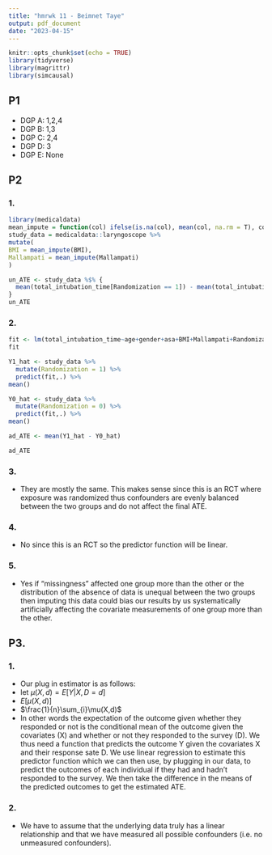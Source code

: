 ```yaml
---
title: "hmrwk 11 - Beimnet Taye"
output: pdf_document
date: "2023-04-15"
---
```


```r
knitr::opts_chunk$set(echo = TRUE)
library(tidyverse)
library(magrittr)
library(simcausal)
```

## P1

-   DGP A: 1,2,4
-   DGP B: 1,3
-   DGP C: 2,4
-   DGP D: 3
-   DGP E: None

## P2

### 1.
```r
library(medicaldata)
mean_impute = function(col) ifelse(is.na(col), mean(col, na.rm = T), col)
study_data = medicaldata::laryngoscope %>%
mutate(
BMI = mean_impute(BMI),
Mallampati = mean_impute(Mallampati)
)

un_ATE <- study_data %$% {
  mean(total_intubation_time[Randomization == 1]) - mean(total_intubation_time[Randomization == 0])
}
un_ATE
```

### 2.
```r
fit <- lm(total_intubation_time~age+gender+asa+BMI+Mallampati+Randomization, study_data)
fit

Y1_hat <- study_data %>% 
  mutate(Randomization = 1) %>% 
  predict(fit,.) %>% 
mean()

Y0_hat <- study_data %>% 
  mutate(Randomization = 0) %>% 
  predict(fit,.) %>% 
mean()

ad_ATE <- mean(Y1_hat - Y0_hat)

ad_ATE


```

### 3.
-   They are mostly the same. This makes sense since this is an RCT where exposure was randomized thus confounders are evenly balanced between the two groups and do not affect the final ATE.

### 4.
-   No since this is an RCT so the predictor function will be linear. 

### 5.
-   Yes if "missingness" affected one group more than the other or the distribution of the absence of data is unequal between the two groups then imputing this data could bias our results by us systematically artificially affecting the covariate measurements of one group more than the other.


## P3.

### 1.
-   Our plug in estimator is as follows:
-   $\text{let } \mu(X,d) = E[Y|X,D=d]$
-   $E[\mu(X,d)]$
-   $\frac{1}{n}\sum_{i}\mu(X,d)$
-   In other words the expectation of the outcome given whether they responded or not is the conditional mean of the outcome given the covariates (X) and whether or not they responded to the survey (D). We thus need a function that predicts the outcome Y given the covariates X and their response sate D. We use linear regression to estimate this predictor function which we can then use, by plugging in our data, to predict the outcomes of each individual if they had and hadn't responded to the survey. We then take the difference in the means of the predicted outcomes to get the estimated ATE. 

### 2.
-   We have to assume that the underlying data truly has a linear relationship and that we have measured all possible confounders (i.e. no unmeasured confounders).




